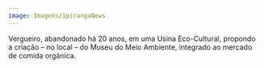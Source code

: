 ```yaml
---
image: Imagens/ipirangaNews
---
```

Vergueiro, abandonado há 20 anos, em uma Usina Eco-Cultural, propondo a criação – no local – do Museu do Meio Ambiente, integrado ao mercado de comida orgânica.